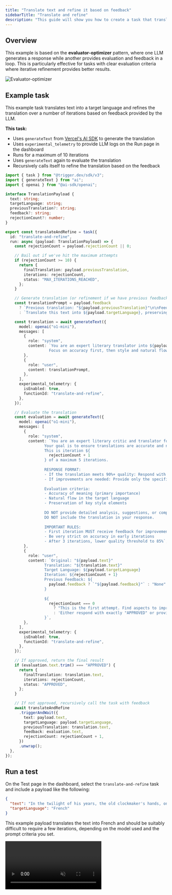 ```yaml
---
title: "Translate text and refine it based on feedback"
sidebarTitle: "Translate and refine"
description: "This guide will show you how to create a task that translates text and refines it based on feedback."
---
```


## Overview

This example is based on the **evaluator-optimizer** pattern, where one LLM generates a response while another provides evaluation and feedback in a loop. This is particularly effective for tasks with clear evaluation criteria where iterative refinement provides better results.

![Evaluator-optimizer](/guides/ai-agents/evaluator-optimizer.png)

## Example task

This example task translates text into a target language and refines the translation over a number of iterations based on feedback provided by the LLM.

**This task:**

- Uses `generateText` from [Vercel's AI SDK](https://sdk.vercel.ai/docs/introduction) to generate the translation
- Uses `experimental_telemetry` to provide LLM logs on the Run page in the dashboard
- Runs for a maximum of 10 iterations
- Uses `generateText` again to evaluate the translation
- Recursively calls itself to refine the translation based on the feedback

```typescript
import { task } from "@trigger.dev/sdk/v3";
import { generateText } from "ai";
import { openai } from "@ai-sdk/openai";

interface TranslationPayload {
  text: string;
  targetLanguage: string;
  previousTranslation?: string;
  feedback?: string;
  rejectionCount?: number;
}

export const translateAndRefine = task({
  id: "translate-and-refine",
  run: async (payload: TranslationPayload) => {
    const rejectionCount = payload.rejectionCount || 0;

    // Bail out if we've hit the maximum attempts
    if (rejectionCount >= 10) {
      return {
        finalTranslation: payload.previousTranslation,
        iterations: rejectionCount,
        status: "MAX_ITERATIONS_REACHED",
      };
    }

    // Generate translation (or refinement if we have previous feedback)
    const translationPrompt = payload.feedback
      ? `Previous translation: "${payload.previousTranslation}"\n\nFeedback received: "${payload.feedback}"\n\nPlease provide an improved translation addressing this feedback.`
      : `Translate this text into ${payload.targetLanguage}, preserving style and meaning: "${payload.text}"`;

    const translation = await generateText({
      model: openai("o1-mini"),
      messages: [
        {
          role: "system",
          content: `You are an expert literary translator into ${payload.targetLanguage}.
                   Focus on accuracy first, then style and natural flow.`,
        },
        {
          role: "user",
          content: translationPrompt,
        },
      ],
      experimental_telemetry: {
        isEnabled: true,
        functionId: "translate-and-refine",
      },
    });

    // Evaluate the translation
    const evaluation = await generateText({
      model: openai("o1-mini"),
      messages: [
        {
          role: "system",
          content: `You are an expert literary critic and translator focused on practical, high-quality translations.
                 Your goal is to ensure translations are accurate and natural, but not necessarily perfect.
                 This is iteration ${
                   rejectionCount + 1
                 } of a maximum 5 iterations.
                 
                 RESPONSE FORMAT:
                 - If the translation meets 90%+ quality: Respond with exactly "APPROVED" (nothing else)
                 - If improvements are needed: Provide only the specific issues that must be fixed
                 
                 Evaluation criteria:
                 - Accuracy of meaning (primary importance)
                 - Natural flow in the target language
                 - Preservation of key style elements
                 
                 DO NOT provide detailed analysis, suggestions, or compliments.
                 DO NOT include the translation in your response.
                 
                 IMPORTANT RULES:
                 - First iteration MUST receive feedback for improvement
                 - Be very strict on accuracy in early iterations
                 - After 3 iterations, lower quality threshold to 85%`,
        },
        {
          role: "user",
          content: `Original: "${payload.text}"
                 Translation: "${translation.text}"
                 Target Language: ${payload.targetLanguage}
                 Iteration: ${rejectionCount + 1}
                 Previous Feedback: ${
                   payload.feedback ? `"${payload.feedback}"` : "None"
                 }
                 
                 ${
                   rejectionCount === 0
                     ? "This is the first attempt. Find aspects to improve."
                     : 'Either respond with exactly "APPROVED" or provide only critical issues that must be fixed.'
                 }`,
        },
      ],
      experimental_telemetry: {
        isEnabled: true,
        functionId: "translate-and-refine",
      },
    });

    // If approved, return the final result
    if (evaluation.text.trim() === "APPROVED") {
      return {
        finalTranslation: translation.text,
        iterations: rejectionCount,
        status: "APPROVED",
      };
    }

    // If not approved, recursively call the task with feedback
    await translateAndRefine
      .triggerAndWait({
        text: payload.text,
        targetLanguage: payload.targetLanguage,
        previousTranslation: translation.text,
        feedback: evaluation.text,
        rejectionCount: rejectionCount + 1,
      })
      .unwrap();
  },
});
```

## Run a test

On the Test page in the dashboard, select the `translate-and-refine` task and include a payload like the following:

```json
{
  "text": "In the twilight of his years, the old clockmaker's hands, once steady as the timepieces he crafted, now trembled like autumn leaves in the wind.",
  "targetLanguage": "French"
}
```

This example payload translates the text into French and should be suitably difficult to require a few iterations, depending on the model used and the prompt criteria you set.

<video 
  src="https://content.trigger.dev/agent-evaluator-optimizer.mp4"
  controls
  muted
  autoPlay
  loop
/>